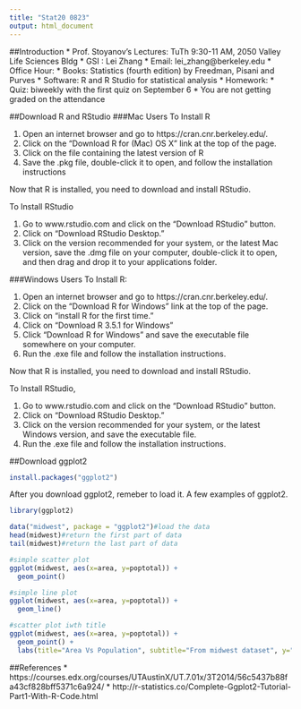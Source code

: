---
title: "Stat20 0823"
output: html_document
---
##Introduction
* Prof. Stoyanov's Lectures: TuTh 9:30-11 AM, 2050 Valley Life Sciences Bldg
* GSI : Lei Zhang
* Email: lei_zhang@berkeley.edu
* Office Hour: 
* Books: Statistics (fourth edition) by Freedman, Pisani and Purves 
* Software: R and R Studio for statistical analysis 
* Homework: 
* Quiz: biweekly with the first quiz on September 6
* You are not getting graded on the attendance




##Download R and RStudio
###Mac Users
To Install R

1.  Open an internet browser and go to https://cran.cnr.berkeley.edu/.
2.  Click on the "Download R for (Mac) OS X" link at the top of the page.
3.  Click on the file containing the latest version of R
4.  Save the .pkg file, double-click it to open, and follow the installation instructions

Now that R is installed, you need to download and install RStudio.

To Install RStudio

1.  Go to www.rstudio.com and click on the "Download RStudio" button.
2.  Click on "Download RStudio Desktop."
3.  Click on the version recommended for your system, or the latest Mac version, save the .dmg file on your computer, double-click it to open, and then drag and drop it to your applications folder.


###Windows Users
To Install R:

1.  Open an internet browser and go to https://cran.cnr.berkeley.edu/.
2.  Click on the "Download R for Windows" link at the top of the page.
3.  Click on "install R for the first time."
4.  Click on "Download R 3.5.1 for Windows "
5.  Click "Download R for Windows" and save the executable file somewhere on your computer.  
6.  Run the .exe file and follow the installation instructions.  

Now that R is installed, you need to download and install RStudio. 

To Install RStudio,

1.  Go to www.rstudio.com and click on the "Download RStudio" button.
1.  Click on "Download RStudio Desktop."
3.  Click on the version recommended for your system, or the latest Windows version, and save the executable file.  
4.  Run the .exe file and follow the installation instructions.     


##Download ggplot2
```{r, eval = FALSE}
install.packages("ggplot2")
```

After you download ggplot2, remeber to load it. A few examples of ggplot2.

```{r}
library(ggplot2)

data("midwest", package = "ggplot2")#load the data
head(midwest)#return the first part of data
tail(midwest)#return the last part of data
```

```{r}
#simple scatter plot
ggplot(midwest, aes(x=area, y=poptotal)) +
  geom_point()
```

```{r}
#simple line plot
ggplot(midwest, aes(x=area, y=poptotal)) +
  geom_line()
```

```{r}
#scatter plot iwth title
ggplot(midwest, aes(x=area, y=poptotal)) +
  geom_point() +
  labs(title="Area Vs Population", subtitle="From midwest dataset", y="Population", x="Area", caption="Midwest Demographics")
```


##References
* https://courses.edx.org/courses/UTAustinX/UT.7.01x/3T2014/56c5437b88fa43cf828bff5371c6a924/
* http://r-statistics.co/Complete-Ggplot2-Tutorial-Part1-With-R-Code.html